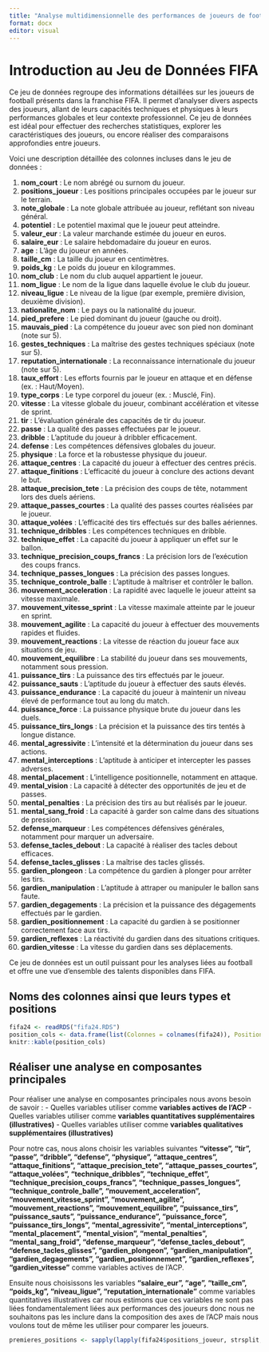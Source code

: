 ```yaml
---
title: "Analyse multidimensionnelle des performances de joueurs de football"
format: docx
editor: visual
---
```


# Introduction au Jeu de Données FIFA

Ce jeu de données regroupe des informations détaillées sur les joueurs de football présents dans la franchise FIFA. Il permet d’analyser divers aspects des joueurs, allant de leurs capacités techniques et physiques à leurs performances globales et leur contexte professionnel. Ce jeu de données est idéal pour effectuer des recherches statistiques, explorer les caractéristiques des joueurs, ou encore réaliser des comparaisons approfondies entre joueurs.

Voici une description détaillée des colonnes incluses dans le jeu de données :

1.  **nom_court** : Le nom abrégé ou surnom du joueur.\
2.  **positions_joueur** : Les positions principales occupées par le joueur sur le terrain.\
3.  **note_globale** : La note globale attribuée au joueur, reflétant son niveau général.\
4.  **potentiel** : Le potentiel maximal que le joueur peut atteindre.\
5.  **valeur_eur** : La valeur marchande estimée du joueur en euros.\
6.  **salaire_eur** : Le salaire hebdomadaire du joueur en euros.\
7.  **age** : L’âge du joueur en années.\
8.  **taille_cm** : La taille du joueur en centimètres.\
9.  **poids_kg** : Le poids du joueur en kilogrammes.\
10. **nom_club** : Le nom du club auquel appartient le joueur.\
11. **nom_ligue** : Le nom de la ligue dans laquelle évolue le club du joueur.\
12. **niveau_ligue** : Le niveau de la ligue (par exemple, première division, deuxième division).\
13. **nationalite_nom** : Le pays ou la nationalité du joueur.\
14. **pied_prefere** : Le pied dominant du joueur (gauche ou droit).\
15. **mauvais_pied** : La compétence du joueur avec son pied non dominant (note sur 5).\
16. **gestes_techniques** : La maîtrise des gestes techniques spéciaux (note sur 5).\
17. **reputation_internationale** : La reconnaissance internationale du joueur (note sur 5).\
18. **taux_effort** : Les efforts fournis par le joueur en attaque et en défense (ex. : Haut/Moyen).\
19. **type_corps** : Le type corporel du joueur (ex. : Musclé, Fin).\
20. **vitesse** : La vitesse globale du joueur, combinant accélération et vitesse de sprint.\
21. **tir** : L’évaluation générale des capacités de tir du joueur.\
22. **passe** : La qualité des passes effectuées par le joueur.\
23. **dribble** : L’aptitude du joueur à dribbler efficacement.\
24. **defense** : Les compétences défensives globales du joueur.\
25. **physique** : La force et la robustesse physique du joueur.\
26. **attaque_centres** : La capacité du joueur à effectuer des centres précis.\
27. **attaque_finitions** : L’efficacité du joueur à conclure des actions devant le but.\
28. **attaque_precision_tete** : La précision des coups de tête, notamment lors des duels aériens.\
29. **attaque_passes_courtes** : La qualité des passes courtes réalisées par le joueur.\
30. **attaque_volées** : L’efficacité des tirs effectués sur des balles aériennes.\
31. **technique_dribbles** : Les compétences techniques en dribble.\
32. **technique_effet** : La capacité du joueur à appliquer un effet sur le ballon.\
33. **technique_precision_coups_francs** : La précision lors de l’exécution des coups francs.\
34. **technique_passes_longues** : La précision des passes longues.\
35. **technique_controle_balle** : L’aptitude à maîtriser et contrôler le ballon.\
36. **mouvement_acceleration** : La rapidité avec laquelle le joueur atteint sa vitesse maximale.\
37. **mouvement_vitesse_sprint** : La vitesse maximale atteinte par le joueur en sprint.\
38. **mouvement_agilite** : La capacité du joueur à effectuer des mouvements rapides et fluides.\
39. **mouvement_reactions** : La vitesse de réaction du joueur face aux situations de jeu.\
40. **mouvement_equilibre** : La stabilité du joueur dans ses mouvements, notamment sous pression.\
41. **puissance_tirs** : La puissance des tirs effectués par le joueur.\
42. **puissance_sauts** : L’aptitude du joueur à effectuer des sauts élevés.\
43. **puissance_endurance** : La capacité du joueur à maintenir un niveau élevé de performance tout au long du match.\
44. **puissance_force** : La puissance physique brute du joueur dans les duels.\
45. **puissance_tirs_longs** : La précision et la puissance des tirs tentés à longue distance.\
46. **mental_agressivite** : L’intensité et la détermination du joueur dans ses actions.\
47. **mental_interceptions** : L’aptitude à anticiper et intercepter les passes adverses.\
48. **mental_placement** : L’intelligence positionnelle, notamment en attaque.\
49. **mental_vision** : La capacité à détecter des opportunités de jeu et de passes.\
50. **mental_penalties** : La précision des tirs au but réalisés par le joueur.\
51. **mental_sang_froid** : La capacité à garder son calme dans des situations de pression.\
52. **defense_marqueur** : Les compétences défensives générales, notamment pour marquer un adversaire.\
53. **defense_tacles_debout** : La capacité à réaliser des tacles debout efficaces.\
54. **defense_tacles_glisses** : La maîtrise des tacles glissés.\
55. **gardien_plongeon** : La compétence du gardien à plonger pour arrêter les tirs.\
56. **gardien_manipulation** : L’aptitude à attraper ou manipuler le ballon sans faute.\
57. **gardien_degagements** : La précision et la puissance des dégagements effectués par le gardien.\
58. **gardien_positionnement** : La capacité du gardien à se positionner correctement face aux tirs.\
59. **gardien_reflexes** : La réactivité du gardien dans des situations critiques.\
60. **gardien_vitesse** : La vitesse du gardien dans ses déplacements.

Ce jeu de données est un outil puissant pour les analyses liées au football et offre une vue d’ensemble des talents disponibles dans FIFA.

## Noms des colonnes ainsi que leurs types et positions 

```r
fifa24 <- readRDS("fifa24.RDS")
position_cols <- data.frame(list(Colonnes = colnames(fifa24)), Position = seq_len(length(colnames(fifa24))), Type = sapply(fifa24, class), row.names = NULL)
knitr::kable(position_cols)
```

## Réaliser une analyse en composantes principales

Pour réaliser une analyse en composantes principales nous avons besoin de savoir : 
- Quelles variables utiliser comme **variables actives de l'ACP**
- Quelles variables utiliser comme **variables quantitatives supplémentaires (illustratives)**
- Quelles variables utiliser comme **variables qualitatives supplémentaires (illustratives)**

Pour notre cas, nous alons choisir les variables suivantes **"vitesse", "tir", "passe", "dribble", "defense", 
"physique", "attaque_centres", "attaque_finitions", "attaque_precision_tete", 
"attaque_passes_courtes", "attaque_volées", "technique_dribbles", 
"technique_effet", "technique_precision_coups_francs", "technique_passes_longues", 
"technique_controle_balle", "mouvement_acceleration", "mouvement_vitesse_sprint", 
"mouvement_agilite", "mouvement_reactions", "mouvement_equilibre", 
"puissance_tirs", "puissance_sauts", "puissance_endurance", "puissance_force", 
"puissance_tirs_longs", "mental_agressivite", "mental_interceptions", 
"mental_placement", "mental_vision", "mental_penalties", "mental_sang_froid", 
"defense_marqueur", "defense_tacles_debout", "defense_tacles_glisses", 
"gardien_plongeon", "gardien_manipulation", "gardien_degagements", 
"gardien_positionnement", "gardien_reflexes", "gardien_vitesse"** comme variables actives de l'ACP. 

Ensuite nous choisissons les variables **"salaire_eur", "age", "taille_cm", "poids_kg", "niveau_ligue", "reputation_internationale"** comme variables quantitatives illustratives car nous estimons que ces variables ne sont pas liées fondamentalement liées aux performances des joueurs donc nous ne souhaitons pas les inclure dans la composition des axes de l'ACP mais nous voulons tout de même les utiliser pour comparer les joueurs. 

```r
premieres_positions <- sapply(lapply(fifa24$positions_joueur, strsplit, ","), function(pos) pos[[1]][1])
```


